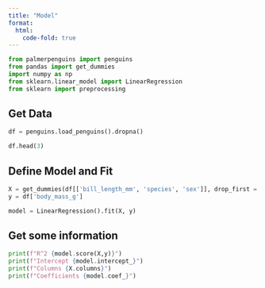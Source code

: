 ```yaml
---
title: "Model"
format:
  html:
    code-fold: true
---
```



```python
from palmerpenguins import penguins
from pandas import get_dummies
import numpy as np
from sklearn.linear_model import LinearRegression
from sklearn import preprocessing
```

## Get Data


```python
df = penguins.load_penguins().dropna()

df.head(3)
```

## Define Model and Fit


```python
X = get_dummies(df[['bill_length_mm', 'species', 'sex']], drop_first = True)
y = df['body_mass_g']

model = LinearRegression().fit(X, y)
```

## Get some information


```python
print(f"R^2 {model.score(X,y)}")
print(f"Intercept {model.intercept_}")
print(f"Columns {X.columns}")
print(f"Coefficients {model.coef_}")
```